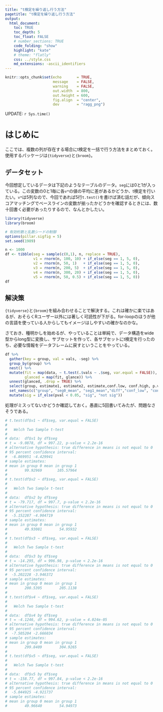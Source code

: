 ```yaml
---
title: "t検定を繰り返し行う方法"
pagetitle: "t検定を繰り返し行う方法"
output:
  html_document:
    toc: TRUE
    toc_depth: 5
    toc_float: FALSE
    # number_sections: TRUE
    code_folding: "show"
    highlight: "kate"
    # theme: "flatly"
    css: ../style.css
    md_extensions: -ascii_identifiers
---
```


```r
knitr::opts_chunk$set(echo       = TRUE,
                      message    = FALSE,
                      warning    = FALSE,
                      out.width  = 800,
                      out.height = 600,
                      fig.align  = "center",
                      dev        = "ragg_png")
```

<div class="update-right">
UPDATE: `r Sys.time()`
</div>

# はじめに
ここでは、複数の列が存在する場合にt検定を一括で行う方法をまとめておく。使用するパッケージは`{tidyverse}`と`{broom}`。

## データセット
今回想定しているデータは下記のようなテーブルのデータ。`seg`には0と1が入っている。この変数の0と1毎に各`v*`の値の平均に差があるかどうか、t検定を行いたい。`v*`は5列なので、今回であれば5行`t.test()`を書けば済む話だが、傾向スコアマッチングでベースラインの変数が揃ったかどうかを確認するときには、数十回書く必要があったりするので、なんとかしたい。

```r
library(tidyverse)
library(broom)

# 有効桁数と乱数シードの制御
options(pillar.sigfig = 5)
set.seed(1989)

n <- 1000
df <- tibble(seg = sample(c(0,1), n, replace = TRUE),
             v1 = rnorm(n, 100, 10) + if_else(seg == 1, 5, 0),
             v2 = rnorm(n, 50, 1)   + if_else(seg == 1, 5, 0),
             v3 = rnorm(n, 200, 5)  + if_else(seg == 1, 5, 0),
             v4 = rnorm(n, 300, 20) + if_else(seg == 1, 5, 0),
             v5 = rnorm(n, 50, 0.5) + if_else(seg == 1, 5, 0))
df
```

## 解決策
`{tidyverse}`と`{broom}`を組み合わせることで解決する。これは確かに楽ではあるが、おそらくRユーザー以外には著しく可読性が下がる。for-loopのほうが他の言語を使っている人からしてもイメージはしやすいの確かなのかな。

さておき、種明かしを始めるが、やっていることは単純で、データ構造をwide型からlong型に変換し、サブセットを作って、各サブセットにt検定を行ったのち、必要な情報をデータフレームに戻すということをやっている。

```r
df %>% 
  gather(key = group, val = vals, -seg) %>% 
  group_by(group) %>% 
  nest() %>% 
  mutate(fit = map(data, ~ t.test(.$vals ~ .$seg, var.equal = FALSE)),
         glanced = map(fit, glance)) %>% 
  unnest(glanced, .drop = TRUE) %>% 
  select(group, estimate1, estimate2, estimate,conf.low, conf.high, p.value) %>% 
  set_names(c("group", "seg0_mean", "seg1_mean","diff","conf_low", "conf_high", "pval")) %>% 
  mutate(sig = if_else(pval < 0.05, "sig", "not sig"))
```

処理がミスってないかどうか確認しておく。愚直に5回書いてみたが、問題なさそうである。

```r
# t.test(df$v1 ~ df$seg, var.equal = FALSE)
# 
# 	Welch Two Sample t-test
# 
# data:  df$v1 by df$seg
# t = -9.0878, df = 997.22, p-value < 2.2e-16
# alternative hypothesis: true difference in means is not equal to 0
# 95 percent confidence interval:
#  -6.869951 -4.429941
# sample estimates:
# mean in group 0 mean in group 1 
#        99.92969       105.57964 
# 
# t.test(df$v2 ~ df$seg, var.equal = FALSE)
# 
# 	Welch Two Sample t-test
# 
# data:  df$v2 by df$seg
# t = -79.717, df = 997.7, p-value < 2.2e-16
# alternative hypothesis: true difference in means is not equal to 0
# 95 percent confidence interval:
#  -5.152287 -4.904719
# sample estimates:
# mean in group 0 mean in group 1 
#        49.93081        54.95932 
# 
# t.test(df$v3 ~ df$seg, var.equal = FALSE)
# 
# 	Welch Two Sample t-test
# 
# data:  df$v3 by df$seg
# t = -14.295, df = 996.98, p-value < 2.2e-16
# alternative hypothesis: true difference in means is not equal to 0
# 95 percent confidence interval:
#  -5.202228 -3.946372
# sample estimates:
# mean in group 0 mean in group 1 
#        200.5395        205.1138 
# 
# t.test(df$v4 ~ df$seg, var.equal = FALSE)
# 
# 	Welch Two Sample t-test
# 
# data:  df$v4 by df$seg
# t = -4.1246, df = 994.62, p-value = 4.024e-05
# alternative hypothesis: true difference in means is not equal to 0
# 95 percent confidence interval:
#  -7.505204 -2.666034
# sample estimates:
# mean in group 0 mean in group 1 
#        299.8409        304.9265 
# 
# t.test(df$v5 ~ df$seg, var.equal = FALSE)
# 
# 	Welch Two Sample t-test
# 
# data:  df$v5 by df$seg
# t = -158.77, df = 997.84, p-value < 2.2e-16
# alternative hypothesis: true difference in means is not equal to 0
# 95 percent confidence interval:
#  -5.044925 -4.921737
# sample estimates:
# mean in group 0 mean in group 1 
#        49.96640        54.94973 

```
